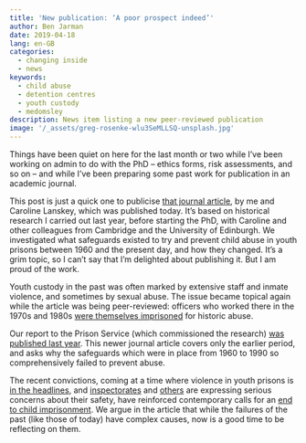 ```yaml
---
title: 'New publication: ‘A poor prospect indeed’'
author: Ben Jarman
date: 2019-04-18
lang: en-GB
categories:
  - changing inside
  - news
keywords:
  - child abuse
  - detention centres
  - youth custody
  - medomsley
description: News item listing a new peer-reviewed publication
image: '/_assets/greg-rosenke-wlu3SeMLLSQ-unsplash.jpg'
---
```


Things have been quiet on here for the last month or two while I've been working on admin to do with the PhD -- ethics forms, risk assessments, and so on -- and while I've been preparing some past work for publication in an academic journal.

This post is just a quick one to publicise [that journal article](https://www.mdpi.com/2075-4698/9/2/27), by me and Caroline Lanskey, which was published today. It's based on historical research I carried out last year, before starting the PhD, with Caroline and other colleagues from Cambridge and the University of Edinburgh. We investigated what safeguards existed to try and prevent child abuse in youth prisons between 1960 and the present day, and how they changed. It's a grim topic, so I can't say that I'm delighted about publishing it. But I am proud of the work.

Youth custody in the past was often marked by extensive staff and inmate violence, and sometimes by sexual abuse. The issue became topical again while the article was being peer-reviewed: officers who worked there in the 1970s and 1980s [were themselves imprisoned](https://www.bbc.co.uk/news/uk-england-tyne-47965929) for historic abuse.

Our report to the Prison Service (which commissioned the research) [was published last year](https://www.repository.cam.ac.uk/handle/1810/287561). This newer journal article covers only the earlier period, and asks why the safeguards which were in place from 1960 to 1990 so comprehensively failed to prevent abuse.

The recent convictions, coming at a time where violence in youth prisons is [in the headlines](https://www.independent.co.uk/news/uk/home-news/feltham-yoi-jail-prison-officer-attack-fight-hospital-london-a8861061.html), and [inspectorates](https://www.justiceinspectorates.gov.uk/hmiprisons/inspections/children-in-custody-2017-18/) and [others](https://howardleague.org/our-campaigns/transform-prisons/children-and-young-people/) are expressing serious concerns about their safety, have reinforced contemporary calls for an [end to child imprisonment](https://article39.org.uk/endchildimprisonment/). We argue in the article that while the failures of the past (like those of today) have complex causes, now is a good time to be reflecting on them.
